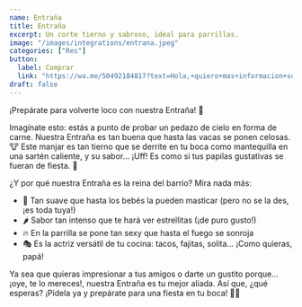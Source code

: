 ```yaml
---
name: Entraña
title: Entraña
excerpt: Un corte tierno y sabroso, ideal para parrillas.
image: "/images/integrations/entrana.jpeg"
categories: ["Res"]
button:
  label: Comprar
  link: "https://wa.me/50492184817?text=Hola,+quiero+mas+informacion+sobre+la+Entraña+de+Res."
draft: false
---
```

¡Prepárate para volverte loco con nuestra Entraña! 🤪

Imagínate esto: estás a punto de probar un pedazo de cielo en forma de carne. Nuestra Entraña es tan buena que hasta las vacas se ponen celosas. 🐮 Este manjar es tan tierno que se derrite en tu boca como mantequilla en una sartén caliente, y su sabor... ¡Uff! Es como si tus papilas gustativas se fueran de fiesta. 🎉

¿Y por qué nuestra Entraña es la reina del barrio? Mira nada más:

- 🧈 Tan suave que hasta los bebés la pueden masticar (pero no se la des, ¡es toda tuya!)
- 🌶️ Sabor tan intenso que te hará ver estrellitas (¡de puro gusto!)
- 🔥 En la parrilla se pone tan sexy que hasta el fuego se sonroja
- 🎭 Es la actriz versátil de tu cocina: tacos, fajitas, solita... ¡Como quieras, papá!

Ya sea que quieras impresionar a tus amigos o darte un gustito porque... ¡oye, te lo mereces!, nuestra Entraña es tu mejor aliada. Así que, ¿qué esperas? ¡Pídela ya y prepárate para una fiesta en tu boca! 🎉🥩